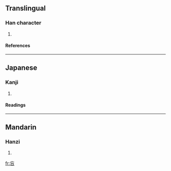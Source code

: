 ==Translingual==
===Han character===
{{Han char|rad=口|as=03|sn=6|four=|canj=卜女口 (YVR)}}
# {{defn|Han}}
====References====
{{Han ref|kx=0174.160|dkj=03279|dj=0387.090|hdz=10584.010|uh=5402|ud=21506}}
----
==Japanese==
===Kanji===
{{ja-kanji|grade=|rs=口03}}
# {{defn|Japanese}} 
====Readings====
{{ja-readings|on=[[ぼう]] (bō), [[もう]] (mō)|kun=[[おいぼれる]] (oiboreru)}}
----
==Mandarin==
===Hanzi===
{{cmn-hanzi|pin=[[chī]] (chi1), [[jī]] (ji1), [[máng]] (mang2)|wg=ch'ih<sup>1</sup>, chi<sup>1</sup>, mang<sup>2</sup>}}
# {{defn|Mandarin}}

[[fr:吂]]